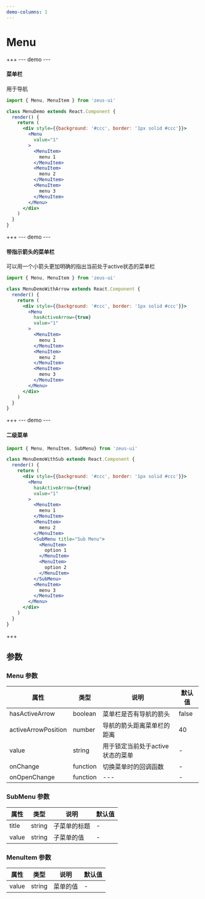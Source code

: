 ```yaml
---
demo-columns: 1
---
```

# Menu

+++
--- demo ---
#### 菜单栏
用于导航
``` jsx
import { Menu, MenuItem } from 'zeus-ui'

class MenuDemo extends React.Component {
  render() {
    return (
      <div style={{background: '#ccc', border: '1px solid #ccc'}}>
        <Menu
          value="1"
        >
          <MenuItem>
            menu 1
          </MenuItem>
          <MenuItem>
            menu 2
          </MenuItem>
          <MenuItem>
            menu 3
          </MenuItem>
        </Menu>
      </div>
    )
  }
}

```


+++
--- demo ---
#### 带指示箭头的菜单栏
可以用一个小箭头更加明确的指出当前处于active状态的菜单栏
``` jsx
import { Menu, MenuItem } from 'zeus-ui'

class MenuDemoWithArrow extends React.Component {
  render() {
    return (
      <div style={{background: '#ccc', border: '1px solid #ccc'}}>
        <Menu
          hasActiveArrow={true}
          value="1"
        >
          <MenuItem>
            menu 1
          </MenuItem>
          <MenuItem>
            menu 2
          </MenuItem>
          <MenuItem>
            menu 3
          </MenuItem>
        </Menu>
      </div>
    )
  }
}
```


+++
--- demo ---
#### 二级菜单

``` jsx
import { Menu, MenuItem, SubMenu} from 'zeus-ui'

class MenuDemoWithSub extends React.Component {
  render() {
    return (
      <div style={{background: '#ccc', border: '1px solid #ccc'}}>
        <Menu
          hasActiveArrow={true}
          value="1"
        >
          <MenuItem>
            menu 1
          </MenuItem>
          <MenuItem>
            menu 2
          </MenuItem>
          <SubMenu title="Sub Menu">
            <MenuItem>
              option 1
            </MenuItem>
            <MenuItem>
              option 2
            </MenuItem>
          </SubMenu>
          <MenuItem>
            menu 3
          </MenuItem>
        </Menu>
      </div>
    )
  }
}
```

+++
## 参数
### Menu 参数
| 属性 | 类型 | 说明 | 默认值
| -------- | ------- |------- |------- |
| hasActiveArrow | boolean | 菜单栏是否有导航的箭头 | false
| activeArrowPosition | number | 导航的箭头距离菜单栏的距离 | 40
| value | string | 用于锁定当前处于active状态的菜单 | -
| onChange | function | 切换菜单时的回调函数 | -
| onOpenChange | function | --- | -

### SubMenu 参数
| 属性 | 类型 | 说明 | 默认值
| -------- | ------- |------- |------- |
| title | string | 子菜单的标题 | -
| value | string | 子菜单的值 | -

### MenuItem 参数
| 属性 | 类型 | 说明 | 默认值
| -------- | ------- |------- |------- |
| value | string | 菜单的值 | -
